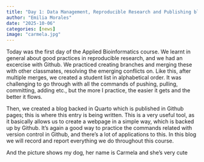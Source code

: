 ```yaml
---
title: "Day 1: Data Management, Reproducible Research and Publishing blogs with Github pages"
author: "Emilia Morales"
date: "2025-10-06"
categories: [news]
image: "carmela.jpg"
---
```


Today was the first day of the Applied Bioinformatics course. We learnt in general about good practices in reproducible research, and we had an excercise with Github. We practiced creating branches and merging these with other classmates, resolving the emerging conflicts on. Like this, after multiple merges, we created a student list in alphabetical order. It was challenging to go through with all the commands of pushing, pulling, committing, adding etc., but the more I practice, the easier it gets and the better it flows.

Then, we created a blog backed in Quarto which is published in Github pages; this is where this entry is being written. This is a very useful tool, as it basically allows us to create a webpage in a simple way, which is backed up by Github. It's again a good way to practice the commands related with version control in Github, and there's a lot of applications to this. In this blog we will record and report everything we do throughout this course. 

And the picture shows my dog, her name is Carmela and she's very cute
